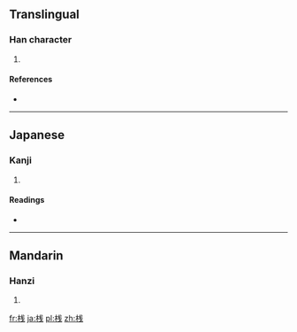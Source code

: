 {{also|棧}}
==Translingual==

===Han character===
{{Han char|rn=75|rad=木|as=06|sn=10|four=|canj=木戈手 (DIQ)}}

# {{defn|Han|sort=木06}}

====References====
* {{Han ref|kx=0526.211|hdz=21192.061|uh=685F|ud=26719}}

----

==Japanese==

===Kanji===
{{ja-kanji|grade=c|rs=木06}}

# {{defn|lang=ja|sort=木06}}

====Readings====
* {{ja-readings|on=[[さん]] (san), [[せん]] (sen)|kun=[[かけはし]] (kakehashi), [[たな]] (tana)}}

----

==Mandarin==

===Hanzi===
{{cmn-hanzi|pin=[[zhàn]] ([[zhan4]])|wg=chan<sup>4</sup>}}

# {{defn|lang=cmn|sort=木06}}

[[fr:桟]]
[[ja:桟]]
[[pl:桟]]
[[zh:桟]]